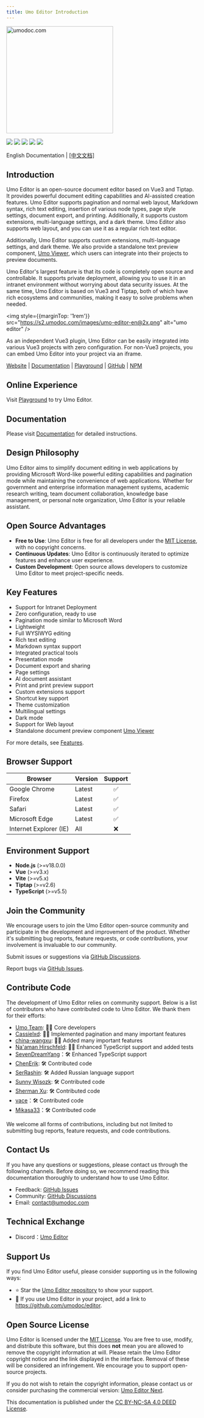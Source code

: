 ```yaml
---
title: Umo Editor Introduction
---
```


<p style={{ textAlign: 'center', margin: '5rem 0 1rem' }}>
<a href="https://www.umodoc.com" target="_blank"><img src="https://s2.umodoc.com/images/logo.svg" alt="umodoc.com" width="280" /></a>
</p>

<p style={{ textAlign: 'center' }}>
<a href="https://github.com/umodoc/editor/blob/main/LICENSE" target="_blank"><img src="https://img.shields.io/npm/l/@umoteam/editor" /></a>
<a href="https://www.npmjs.com/package/@umoteam/editor" target="_blank"><img src="https://img.shields.io/npm/v/@umoteam/editor" /></a>
<a href="https://www.npmjs.com/package/@umoteam/editor" target="_blank"><img src="https://img.shields.io/npm/d18m/@umoteam/editor" /></a>
<a href="https://www.npmjs.com/package/@umoteam/editor" target="_blank"><img src="https://img.shields.io/npm/unpacked-size/%40umoteam%2Feditor" /></a>
<a href="https://github.com/umodoc/editor/commits" target="_blank"><img src="https://img.shields.io/github/commit-activity/m/umodoc/editor" /></a>
</p>

<p style={{ textAlign: 'center' }}>English Documentation | <a className="nextra-focus _text-primary-600 _underline hover:_no-underline _decoration-from-font [text-underline-position:from-font]" href="/cn/docs/editor">[中文文档]</a> </p>


## Introduction

Umo Editor is an open-source document editor based on Vue3 and Tiptap. It provides powerful document editing capabilities and AI-assisted creation features. Umo Editor supports pagination and normal web layout, Markdown syntax, rich text editing, insertion of various node types, page style settings, document export, and printing. Additionally, it supports custom extensions, multi-language settings, and a dark theme. Umo Editor also supports web layout, and you can use it as a regular rich text editor.

Additionally, Umo Editor supports custom extensions, multi-language settings, and dark theme. We also provide a standalone text preview component, [Umo Viewer](https://github.com/umodoc/viewer), which users can integrate into their projects to preview documents.

Umo Editor's largest feature is that its code is completely open source and controllable. It supports private deployment, allowing you to use it in an intranet environment without worrying about data security issues. At the same time, Umo Editor is based on Vue3 and Tiptap, both of which have rich ecosystems and communities, making it easy to solve problems when needed.

<img style={{marginTop: '1rem'}} src="https://s2.umodoc.com/images/umo-editor-en@2x.png" alt="umo editor" />

As an independent Vue3 plugin, Umo Editor can be easily integrated into various Vue3 projects with zero configuration. For non-Vue3 projects, you can embed Umo Editor into your project via an iframe.

[Website](https://www.umodoc.com/en) | [Documentation](https://dev.umodoc.com/en/docs/editor) | [Playground](https://www.umodoc.com/en/demo) | [GitHub](https://github.com/umodoc/editor) | [NPM](https://www.npmjs.com/package/@umoteam/editor)

## Online Experience

Visit [Playground](https://www.umodoc.com/en/demo?pane=hide) to try Umo Editor.

## Documentation

Please visit [Documentation](https://dev.umodoc.com/en/docs/editor) for detailed instructions.

## Design Philosophy

Umo Editor aims to simplify document editing in web applications by providing Microsoft Word-like powerful editing capabilities and pagination mode while maintaining the convenience of web applications. Whether for government and enterprise information management systems, academic research writing, team document collaboration, knowledge base management, or personal note organization, Umo Editor is your reliable assistant.

## Open Source Advantages

- **Free to Use**: Umo Editor is free for all developers under the [MIT License](https://github.com/umo-editor/umo-editor/blob/main/LICENSE), with no copyright concerns.
- **Continuous Updates**: Umo Editor is continuously iterated to optimize features and enhance user experience.
- **Custom Development**: Open source allows developers to customize Umo Editor to meet project-specific needs.

## Key Features

- Support for Intranet Deployment
- Zero configuration, ready to use
- Pagination mode similar to Microsoft Word
- Lightweight
- Full WYSIWYG editing
- Rich text editing
- Markdown syntax support
- Integrated practical tools
- Presentation mode
- Document export and sharing
- Page settings
- AI document assistant
- Print and print preview support
- Custom extensions support
- Shortcut key support
- Theme customization
- Multilingual settings
- Dark mode
- Support for Web layout
- Standalone document preview component [Umo Viewer](https://github.com/umodoc/viewer)

For more details, see [Features](./editor/features).

## Browser Support 

| Browser          | Version | Support |
| ---------------- | ------- | :------: |
| Google Chrome    | Latest  | ✅       |
| Firefox          | Latest  | ✅       |
| Safari           | Latest  | ✅       |
| Microsoft Edge   | Latest  | ✅       |
| Internet Explorer (IE) | All | ❌       |

## Environment Support

- **Node.js** (>=v18.0.0)
- **Vue** (>=v3.x)
- **Vite** (>=v5.x)
- **Tiptap** (>=v2.6)
- **TypeScript** (>=v5.5)

## Join the Community

We encourage users to join the Umo Editor open-source community and participate in the development and improvement of the product. Whether it's submitting bug reports, feature requests, or code contributions, your involvement is invaluable to our community.

Submit issues or suggestions via [GitHub Discussions](https://github.com/umodoc/editor/discussions).

Report bugs via [GitHub Issues](https://github.com/umodoc/editor/issues).

## Contribute Code

The development of Umo Editor relies on community support. Below is a list of contributors who have contributed code to Umo Editor. We thank them for their efforts:

- [Umo Team](https://github.com/umodoc): 👨‍💻 Core developers
- [Cassielxd](https://github.com/Cassielxd): 💪🏻 Implemented pagination and many important features
- [china-wangxu](https://github.com/china-wangxu): 💪🏻 Added many important features
- [Na'aman Hirschfeld](https://github.com/Goldziher): 💪🏻 Enhanced TypeScript support and added tests
- [SevenDreamYang](https://github.com/SevenDreamYang)：🛠️ Enhanced TypeScript support
- [ChenErik](https://github.com/ChenErik): 🛠️ Contributed code
- [SerRashin](https://github.com/SerRashin): 🛠️ Added Russian language support
- [Sunny Wisozk](https://github.com/SunnyWisozk): 🛠️ Contributed code
- [Sherman Xu](https://github.com/xuzhenjun130): 🛠️ Contributed code
- [vace](https://github.com/vace)：🛠️ Contributed code
- [Mikasa33](https://github.com/Mikasa33)：🛠️ Contributed code

We welcome all forms of contributions, including but not limited to submitting bug reports, feature requests, and code contributions.

## Contact Us

If you have any questions or suggestions, please contact us through the following channels. Before doing so, we recommend reading this documentation thoroughly to understand how to use Umo Editor.

- Feedback: [GitHub Issues](https://github.com/umodoc/editor/issues)
- Community: [GitHub Discussions](https://github.com/umodoc/editor/discussions)
- Email: [contact@umodoc.com](mailto:contact@umodoc.com)

## Technical Exchange

- Discord：[Umo Editor](https://discord.gg/yBwBmm8e)

## Support Us

If you find Umo Editor useful, please consider supporting us in the following ways:

- ⭐ Star the [Umo Editor repository](https://github.com/umodoc/editor) to show your support.
- 🔗 If you use Umo Editor in your project, add a link to https://github.com/umodoc/editor.

## Open Source License

Umo Editor is licensed under the [MIT License](https://github.com/umodoc/editor/raw/main/LICENSE). You are free to use, modify, and distribute this software, but this does **not** mean you are allowed to remove the copyright information at will. Please retain the Umo Editor copyright notice and the link displayed in the interface. Removal of these will be considered an infringement. We encourage you to support open-source projects.

If you do not wish to retain the copyright information, please contact us or consider purchasing the commercial version: [Umo Editor Next](./next).

This documentation is published under the [CC BY-NC-SA 4.0 DEED License](https://creativecommons.org/licenses/by-nc-sa/4.0/deed.en).